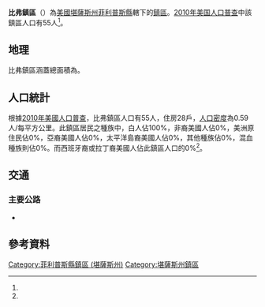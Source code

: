 {{noteTA
|G1=USState
}}
{{Infobox settlement
|official_name = 比弗鎮區
|native_name = Beaver Township
|settlement_type = 鎮區
|pushpin_map=USA Kansas
|coordinates_display = inline,title
|coordinates_region = US-KS
|subdivision_type = [[世界政區索引|國家]]
|subdivision_name = [[美国|美国]]
|subdivision_type1 = [[美國行政區劃|州]]
|subdivision_name1 = [[堪薩斯州|堪薩斯州]]
|subdivision_type2 = [[堪薩斯州行政區劃|縣]]
|subdivision_name2 = [[菲利普斯縣_(堪薩斯州)|菲利普斯縣]]
|area_total_km2 = 92.73
|area_land_km2 = 92.69
|area_water_km2 = 0.04
|area_total_sq_mi =
|area_land_sq_mi =
|area_water_sq_mi =
|area_water_percent = 0.05
|population_as_of = [[2010年美国人口普查|2010]]
|population_footnotes = <ref name="Census 2010">{{cite web| url=http://factfinder2.census.gov| title=Race, Hispanic or Latino, Age, and Housing Occupancy: 2010 Census Redistricting Data, Beaver township, Phillips County, Kansas| publisher=U.S. Census Bureau, American FactFinder 2| accessdate=2016-09-10| archive-date=2013-09-11| archive-url=https://web.archive.org/web/20130911234518/http://factfinder2.census.gov/| dead-url=no}}</ref>
|population_total = 55
|population_density_km2 = auto
|elevation_footnotes = 
|elevation_m = 684
|elevation_ft = 
|latd = 39
|latm = 47
|lats = 05
|latNS = N
|longd = 99
|longm = 34
|longs = 50
|longEW = W
|postal_code_type =
|postal_code = 
|blank_name = [[聯邦資料處理標準|FIPS代碼]]
|blank_info = 20-05100
|blank1_name = [[地名信息系统|GNIS編號]] 
|blank1_info = [http://geonames.usgs.gov/pls/gnispublic/f?p=gnispq:3:::NO::P3_FID:0471912 0471912]
|website = 
|footnotes = 
}}

'''比弗鎮區'''（{{lang-en|'''Beaver Township'''}}）為[[美國|美國]][[堪薩斯州|堪薩斯州]][[菲利普斯縣_(堪薩斯州)|菲利普斯縣]]轄下的[[行政鎮區|鎮區]]。[[2010年美国人口普查|2010年美国人口普查]]中該鎮區人口有55人<ref name="Census 2010"/>。

==地理==
比弗鎮區涵蓋總面積為{{convert|92.73|km2|sqmi}}。

==人口統計==
根據[[2010年美國人口普查|2010年美國人口普查]]，比弗鎮區人口有55人，住房28戶，[[人口密度|人口密度]]為0.59人/每平方公里。此鎮區居民之種族中，白人佔100%，非裔美國人佔0%，美洲原住民佔0%，亞裔美國人佔0%，太平洋島裔美國人佔0%，其他種族佔0%，混血種族則佔0%。而西班牙裔或拉丁裔美國人佔此鎮區人口的0%<ref name="Census 2010"/>。

==交通==
===主要公路===
*{{Jct|country=USA|US|36}}

==參考資料==
{{reflist}}

{{菲利普斯縣 (堪薩斯州)}}

{{DEFAULTSORT:Beaver}}
[[Category:菲利普斯縣鎮區_(堪薩斯州)|Category:菲利普斯縣鎮區 (堪薩斯州)]]
[[Category:堪薩斯州鎮區|Category:堪薩斯州鎮區]]

{{PhillipsCountyKS-geo-stub}}